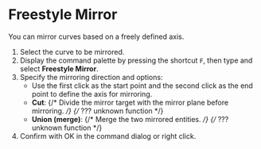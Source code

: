 
# Freestyle Mirror

<Reference shortcut="" command="Freestyle Mirror" button="" />

You can mirror curves based on a freely defined axis.

1. Select the curve to be mirrored.
2. Display the command palette by pressing the shortcut `F`, then type and select **Freestyle Mirror**.
3. Specify the mirroring direction and options:
   - Use the first click as the start point and the second click as the end point to define the axis for mirroring.
   - **Cut**: {/* Divide the mirror target with the mirror plane before mirroring. */} {/* ??? unknown function */}
   - **Union (merge)**: {/* Merge the two mirrored entities. */} {/* ??? unknown function */}
4. Confirm with OK in the command dialog or right click.